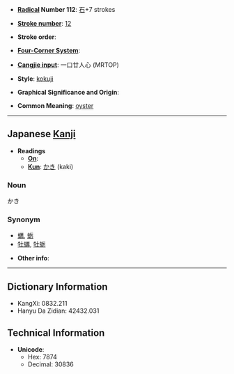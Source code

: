* '''[[Wiktionary:Chinese radical index| Radical]] Number 112''': [[Wiktionary:Chinese radical index 石|石]]+7 strokes

* '''[[Wiktionary:Chinese total strokes index|Stroke number]]''': [[Wiktionary:Chinese total strokes index 12|12]]

* '''Stroke order''': 

* '''[[Wiktionary:Chinese four corner index|Four-Corner System]]''': 

* '''[[Wiktionary:Chinese Cangjie index|Cangjie input]]''': 一口廿人心 (MRTOP)

* '''Style''': [[kokuji]]

* '''Graphical Significance and Origin''': 

* '''Common Meaning''': [[oyster]]

----

== Japanese [[Kanji]] ==

* '''Readings'''
** '''[[On]]''': 
** '''[[Kun]]''': [[かき]] (kaki)

===Noun===
かき

===Synonym===
*[[蠣]], [[蛎]]
*[[牡蠣]], [[牡蛎]]

* '''Other info''':  

----

== Dictionary Information ==

* KangXi: 0832.211
* Hanyu Da Zidian: 42432.031

== Technical Information ==

* '''Unicode''':
** Hex: 7874
** Decimal: 30836